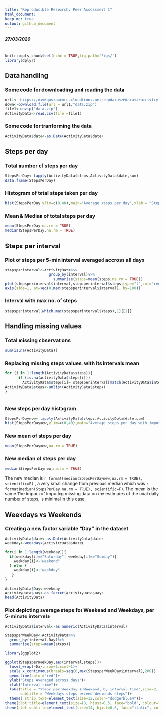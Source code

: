 ```yaml
---
title: "Reproducible Research: Peer Assessment 1"
html_document:
keep_md: true
output: github_document
---
```


<div style="margin-bottom:20px;">
</div>

***27/03/2020***

<div style="margin-bottom:40px;">
</div>


```r
knitr::opts_chunk$set(echo = TRUE,fig.path='Figs/')
library(dplyr)
```

## Data handling

### Some code for downloading and reading the data

```r
url1<-"https://d396qusza40orc.cloudfront.net/repdata%2Fdata%2Factivity.zip"
down<-download.file(url = url1,"data.zip")
file1<-unzip("data.zip")
ActivityData<-read.csv(file =file1)
```

### Some code for tranforming the data

```r
ActivityData$date<-as.Date(ActivityData$date)
```

<div style="margin-bottom:30px;">
</div>


## **Steps per day**

### Total number of steps per day

```r
StepsPerDay<-tapply(ActivityData$steps,ActivityData$date,sum)
data.frame(StepsPerDay)
```

### Histogram of total steps taken per day

```r
hist(StepsPerDay,ylim=c(0,40),main="Average steps per day",xlab = "Steps/day")
```

### Mean & Median of total steps per day

```r
mean(StepsPerDay,na.rm = TRUE)
median(StepsPerDay,na.rm = TRUE)
```

<div style="margin-bottom:30px;">
</div>


## **Steps per interval**

### Plot of steps per 5-min interval averaged accross all days

```r
stepsperinterval<-ActivityData%>%
                    group_by(interval)%>%
                      summarise(steps=mean(steps,na.rm = TRUE))
plot(stepsperinterval$interval,stepsperinterval$steps,type="l",col="red",lwd=1.5,xaxt="n",xlab = "Interval Time",ylab="Steps",main = "Average steps per 5-min interval accross all days")
axis(side=1, at=seq(0,max(stepsperinterval$interval), by=100))

```

### Interval with max no. of steps

```r
stepsperinterval[which.max(stepsperinterval$steps),1][[1]]
```

<div style="margin-bottom:30px;">
</div>


## **Handling missing values**

### Total missing observations

```r
sum(is.na(ActivityData))
```


### Replacing missing steps values, with its intervals mean

```r
for (i in 1:length(ActivityData$steps)){
      if (is.na(ActivityData$steps[i]))
        ActivityData$steps[i]= stepsperinterval[match(ActivityData$interval[i],stepsperinterval$interval),2]
ActivityData$steps<-unlist(ActivityData$steps)
}
  
```

### New steps per day histogram

```r
StepsPerDaynew<-tapply(ActivityData$steps,ActivityData$date,sum)
hist(StepsPerDaynew,ylim=c(0,40),main="Average steps per day with imputed values",xlab="Steps/day")
```

### New mean of steps per day

```r
mean(StepsPerDaynew,na.rm = TRUE)
```

### New median of steps per day
```r
median(StepsPerDaynew,na.rm = TRUE)
```
The new median is `r format(median(StepsPerDaynew,na.rm = TRUE), scientific=F)` , a very small change from previous median which was `r format(median(StepsPerDay,na.rm = TRUE), scientific=F)`. The mean is the same.The impact of imputing missing data on the estimates of the total daily number of steps, is minimal in this case.


<div style="margin-bottom:30px;">
</div>


## **Weekdays vs Weekends**
### Creating a new factor variable "Day" in the dataset

```r

ActivityData$date<-as.Date(ActivityData$date)
weekday<-weekdays(ActivityData$date)

for(i in 1:length(weekday)){
  if(weekday[i]=="Saturday"| weekday[i]=="Sunday"){
    weekday[i]<-"weekend"
  } else {
    weekday[i]<-"weekday"
   }
}   
  
ActivityData$Day<-weekday
ActivityData$Day<-as.factor(ActivityData$Day)
head(ActivityData)
```

### Plot depicting average steps for Weekend and Weekdays, per 5-minute intervals
```r
ActivityData$interval<-as.numeric(ActivityData$interval)

StepsperWeekDay<-ActivityData%>%
  group_by(interval,Day)%>%
  summarise(steps=mean(steps))

library(ggplot2)

ggplot(StepsperWeekDay,aes(interval,steps))+
  facet_wrap(~Day,nrow=2,ncol=1)+
  scale_x_continuous(breaks=seq(0,max(StepsperWeekDay$interval),200))+
  geom_line(color="red")+
  ylab("Steps Averaged across days")+
  xlab("Interval time")+
  labs(title = "Steps per Weekday & Weekend, by interval time",size=2,
       subtitle = "Weekdays steps exceed Weekends steps")+
  theme( strip.text=element_text(size=12,color="dodgerblue4"))+
theme(plot.title=element_text(size=18, hjust=0.5, face="bold", colour="black"))+
theme(plot.subtitle=element_text(size=14, hjust=0.5, face="italic", color="chocolate"))

```
